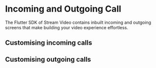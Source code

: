 # Incoming and Outgoing Call



The Flutter SDK of Stream Video contains inbuilt incoming and outgoing screens that make building your
video experience effortless.

## Customising incoming calls

## Customising outgoing calls